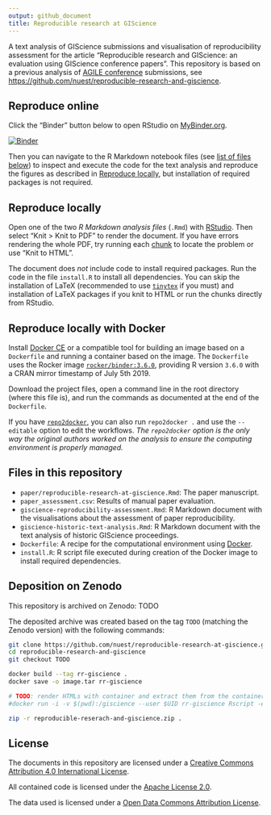 ```yaml
---
output: github_document
title: Reproducible research at GIScience
---
```


A text analysis of GIScience submissions and visualisation of reproducibility assessment for the article "Reproducible research and GIScience: an evaluation using GIScience conference papers".
This repository is based on a previous analysis of [AGILE conference](https://agile-online.org/conference) submissions, see [https://github.com/nuest/reproducible-research-and-giscience](https://github.com/nuest/reproducible-research-and-giscience).

<!--
[![Article DOI](https://img.shields.io/badge/PUBLISHER-https%3A%2F%2Fdoi.org%2FDOI-brightgreen.svg)](https://doi.org/)
[![Zenodo DOI](https://zenodo.org/badge/DOI/10.5281/)](https://doi.org/10.5281/zenodo.)
-->

## Reproduce online

Click the "Binder" button below to open RStudio on [MyBinder.org](https://mybinder.org/).

[![Binder](https://mybinder.org/badge_logo.svg)](https://mybinder.org/v2/gh/nuest/reproducible-research-at-giscience/master?urlpath=rstudio)

Then you can navigate to the R Markdown notebook files (see [list of files below](#files-in-this-repository)) to inspect and execute the code for the text analysis and reproduce the figures as described in [Reproduce locally](#reproduce-locally), but installation of required packages is not required.

## Reproduce locally

Open one of the two _R Markdown analysis files_ (`.Rmd`) with [RStudio](https://www.rstudio.com/products/rstudio/).
Then select "Knit > Knit to PDF" to render the document.
If you have errors rendering the whole PDF, try running each [chunk](https://rmarkdown.rstudio.com/authoring_rcodechunks.html) to locate the problem or use "Knit to HTML".

The document does _not_ include code to install required packages.
Run the code in the file `install.R` to install all dependencies.
You can skip the installation of LaTeX (recommended to use [`tinytex`](https://yihui.org/tinytex/) if you must) and installation of LaTeX packages if you knit to HTML or run the chunks directly from RStudio.

## Reproduce locally with Docker

Install [Docker CE](https://www.docker.com/community-edition) or a compatible tool for building an image based on a `Dockerfile` and running a container based on the image.
The `Dockerfile` uses the Rocker image [`rocker/binder:3.6.0`](https://hub.docker.com/r/rocker/binder), providing R version `3.6.0` with a CRAN mirror timestamp of July 5th 2019.

Download the project files, open a command line in the root directory (where this file is), and run the commands as documented at the end of the `Dockerfile`.

If you have [`repo2docker`](https://repo2docker.readthedocs.io), you can also run `repo2docker .` and use the `--editable` option to edit the workflows. _The `repo2docker` option is the only way the original authors worked on the analysis to ensure the computing environment is properly managed._

## Files in this repository

- `paper/reproducible-research-at-giscience.Rmd`: The paper manuscript.
- `paper_assessment.csv`: Results of manual paper evaluation.
- `giscience-reproducibility-assessment.Rmd`: R Markdown document with the visualisations about the assessment of paper reproducibility.
- `giscience-historic-text-analysis.Rmd`: R Markdown document with the text analysis of historic GIScience proceedings.
- `Dockerfile`: A recipe for the computational environment using [Docker](https://en.wikipedia.org/wiki/Docker_(software)).
- `install.R`: R script file executed during creation of the Docker image to install required dependencies.

## Deposition on Zenodo

This repository is archived on Zenodo: TODO

The deposited archive was created based on the tag `TODO` (matching the Zenodo version) with the following commands:

```bash
git clone https://github.com/nuest/reproducible-research-at-giscience.git
cd reproducible-research-and-giscience
git checkout TODO

docker build --tag rr-giscience .
docker save -o image.tar rr-giscience

# TODO: render HTMLs with container and extract them from the container
#docker run -i -v $(pwd):/giscience --user $UID rr-giscience Rscript -e 'setwd("/giscience"); rmarkdown::render("giscience-historic-text-analysis.Rmd"); rmarkdown::render("giscience-reproducibility-assessment.Rmd");'

zip -r reproducible-reserach-and-giscience.zip .
```

## License

The documents in this repository are licensed under a [Creative Commons Attribution 4.0 International License](https://creativecommons.org/licenses/by/4.0/).

All contained code is licensed under the [Apache License 2.0](https://choosealicense.com/licenses/apache-2.0/).

The data used is licensed under a [Open Data Commons Attribution License](https://opendatacommons.org/licenses/by/).
